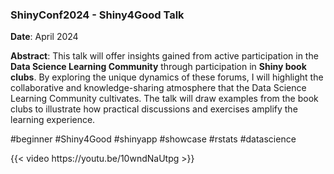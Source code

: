 ### ShinyConf2024 - Shiny4Good Talk

**Date**: April 2024

**Abstract**: This talk will offer insights gained from active participation in the **Data Science Learning Community** through participation in **Shiny book clubs**. By exploring the unique dynamics of these forums, I will highlight the collaborative and knowledge-sharing atmosphere that the Data Science Learning Community cultivates. The talk will draw examples from the book clubs to illustrate how practical discussions and exercises amplify the learning experience.

#beginner #Shiny4Good #shinyapp #showcase #rstats #datascience

{{< video https://youtu.be/10wndNaUtpg >}}



